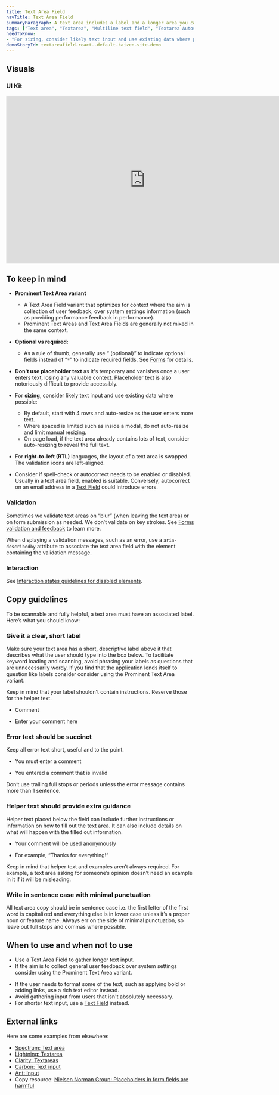 ```yaml
---
title: Text Area Field
navTitle: Text Area Field
summaryParagraph: A text area includes a label and a longer area you can type multiple lines of text into.
tags: ["Text area", "Textarea", "Multiline text field", "Textarea Autosize"]
needToKnow:
- "For sizing, consider likely text input and use existing data where possible."
demoStoryId: textareafield-react--default-kaizen-site-demo
---
```




## Visuals

### UI Kit

<iframe style="border: none;" width="744" height="450" src="https://www.figma.com/embed?embed_host=share&url=https%3A%2F%2Fwww.figma.com%2Ffile%2Fe3TyAOZKfLg9cA01Iy1Mgm%2FKaizen-Site-embed%3Fnode-id%3D50186%253A40775&chrome=DOCUMENTATION" allowfullscreen></iframe>

## To keep in mind
* **Prominent Text Area variant**
    * A Text Area Field variant that optimizes for context where the aim is collection of user feedback, over system settings information (such as providing performance feedback in performance).
    * Prominent Text Areas and Text Area Fields are generally not mixed in the same context. 

* **Optional vs required:**
    * As a rule of thumb, generally use “ (optional)” to indicate optional fields instead of “`*`” to indicate required fields. See [Forms](/guidelines/forms) for details.
* **Don't use placeholder text** as it's temporary and vanishes once a user enters text, losing any valuable context. Placeholder text is also notoriously difficult to provide accessibly.
* For **sizing**, consider likely text input and use existing data where possible:
    * By default, start with 4 rows and auto-resize as the user enters more text.
    * Where spaced is limited such as inside a modal, do not auto-resize and limit manual resizing.
    * On page load, if the text area already contains lots of text, consider auto-resizing to reveal the full text.
* For **right-to-left (RTL)** languages, the layout of a text area is swapped. The validation icons are left-aligned.
* Consider if spell-check or autocorrect needs to be enabled or disabled. Usually in a text area field, enabled is suitable. Conversely, autocorrect on an email address in a [Text Field](/components/text-field) could introduce errors.

### Validation

Sometimes we validate text areas on “blur” (when leaving the text area) or on form submission as needed. We don’t validate on key strokes. See [Forms validation and feedback](/guidelines/forms/#validation-and-feedback) to learn more.

When displaying a validation messages, such as an error, use a `aria-describedby` attribute to associate the text area field with the element containing the validation message.

### Interaction

See [Interaction states guidelines for disabled elements](/guidelines/interaction-states#disabled-state).

## Copy guidelines

To be scannable and fully helpful, a text area must have an associated label. Here’s what you should know:

### Give it a clear, short label

Make sure your text area has a short, descriptive label above it that describes what the user should type into the box below. To facilitate keyword loading and scanning, avoid phrasing your labels as questions that are unnecessarily wordy. If you find that the application lends itself to question like labels consider consider using the Prominent Text Area variant.  

Keep in mind that your label shouldn’t contain instructions. Reserve those for the helper text.

<DoAndDontContainer>
<Do>

- Comment

</Do>

<Dont>

- Enter your comment here

</Dont>
</DoAndDontContainer>

### Error text should be succinct

Keep all error text short, useful and to the point.

<DoAndDontContainer>
<Do>

- You must enter a comment

</Do>

<Dont>

- You entered a comment that is invalid

</Dont>
</DoAndDontContainer>

Don’t use trailing full stops or periods unless the error message contains more than 1 sentence.

### Helper text should provide extra guidance

Helper text placed below the field can include further instructions or information on how to fill out the text area. It can also include details on what will happen with the filled out information.

<DoAndDontContainer>
<Do>

- Your comment will be used anonymously

</Do>

<Dont>

- For example, “Thanks for everything!”

</Dont>
</DoAndDontContainer>

Keep in mind that helper text and examples aren’t always required. For example, a text area asking for someone’s opinion doesn’t need an example in it if it will be misleading.

### Write in sentence case with minimal punctuation

All text area copy should be in sentence case i.e. the first letter of the first word is capitalized and everything else is in lower case unless it’s a proper noun or feature name. Always err on the side of minimal punctuation, so leave out full stops and commas where possible.

## When to use and when not to use

<WhenToUseAndWhenNotToUse>
<WhenToUse>

* Use a Text Area Field to gather longer text input.
* If the aim is to collect general user feedback over system settings consider using the Prominent Text Area variant. 

</WhenToUse>
<WhenNotToUse>

* If the user needs to format some of the text, such as applying bold or adding links, use a rich text editor instead.
* Avoid gathering input from users that isn't absolutely necessary.
* For shorter text input, use a [Text Field](/components/text-field) instead.

</WhenNotToUse>
</WhenToUseAndWhenNotToUse>

## External links

Here are some examples from elsewhere:

- [Spectrum: Text area](https://spectrum.adobe.com/page/text-area/)
- [Lightning: Textarea](https://www.lightningdesignsystem.com/components/textarea/)
- [Clarity: Textareas](https://clarity.design/documentation/textarea)
- [Carbon: Text input](https://www.carbondesignsystem.com/components/text-input/usage)
- [Ant: Input](https://ant.design/components/input/)
- Copy resource: [Nielsen Norman Group: Placeholders in form fields are harmful](https://www.nngroup.com/articles/form-design-placeholders/)

